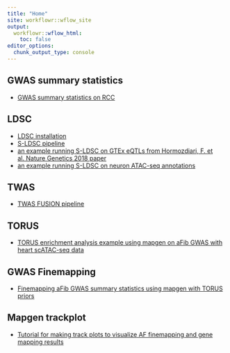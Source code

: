 ```yaml
---
title: "Home"
site: workflowr::wflow_site
output:
  workflowr::wflow_html:
    toc: false
editor_options:
  chunk_output_type: console
---
```


## GWAS summary statistics
* [GWAS summary statistics on RCC](GWAS_sumstats.html)

## LDSC
* [LDSC installation](ldsc_install.html)
* [S-LDSC pipeline](sldsc_pipeline.html)
* [an example running S-LDSC on GTEx eQTLs from Hormozdiari, F. et al. Nature Genetics 2018 paper](sldsc_example_GTEx_QTLs.html)
* [an example running S-LDSC on neuron ATAC-seq annotations](sldsc_example_neuron_ATACseq.html)

## TWAS
* [TWAS FUSION pipeline](twas_fusion_pipeline.html)

## TORUS
* [TORUS enrichment analysis example using mapgen on aFib GWAS with heart scATAC-seq data](mapgen_torus_enrichment_heart_atlas.html)

## GWAS Finemapping
* [Finemapping aFib GWAS summary statistics using mapgen with TORUS priors](mapgen_torus_susie_AF.html)

## Mapgen trackplot
* [Tutorial for making track plots to visualize AF finemapping and gene mapping results](make_mapgen_trackplots.html)
